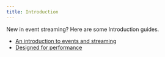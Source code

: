 ```yaml
---
title: Introduction
---
```


<head>
    <meta name="title" content="Introduction | Redpanda Docs"/>
    <meta name="description" content="Introduction index page."/>
</head>

New in event streaming? Here are some Introduction guides.

- [An introduction to events and streaming](./intro-to-events)
- [Designed for performance](./autotune)